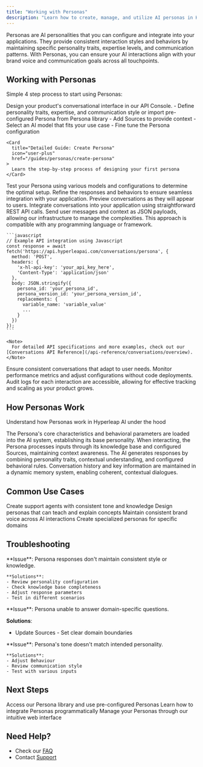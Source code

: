 ```yaml
---
title: "Working with Personas"
description: "Learn how to create, manage, and utilize AI personas in Hyperleap AI"
---
```


Personas are AI personalities that you can configure and integrate into your applications. They provide consistent interaction styles and behaviors by maintaining specific personality traits, expertise levels, and communication patterns. With Personas, you can ensure your AI interactions align with your brand voice and communication goals across all touchpoints.

## Working with Personas

Simple 4 step process to start using Personas:

<Steps>
  <Step title="Design Your Experience">
    Design your product's conversational interface in our API Console.
    - Define personality traits, expertise, and communication style or import pre-configured Persona from Persona library
    - Add Sources to provide context
    - Select an AI model that fits your use case
    - Fine tune the Persona configuration

    <Card
      title="Detailed Guide: Create Persona"
      icon="user-plus"
      href="/guides/personas/create-persona"
    >
      Learn the step-by-step process of designing your first persona
    </Card>

  </Step>

<Step title="Test in Playground">
  Test your Persona using various models and configurations to determine the
  optimal setup. Refine the responses and behaviors to ensure seamless
  integration with your application. Preview conversations as they will appear
  to users.
</Step>

  <Step title="Integrate & Deploy">
    Integrate conversations into your application using straightforward REST API calls. Send user messages and context as JSON payloads, allowing our infrastructure to manage the complexities. This approach is compatible with any programming language or framework.

    ```javascript
    // Example API integration using Javascript
    const response = await fetch('https://api.hyperleapai.com/conversations/persona', {
      method: 'POST',
      headers: {
        'x-hl-api-key': 'your_api_key_here',
        'Content-Type': 'application/json'
      },
      body: JSON.stringify({
        persona_id: 'your_persona_id',
        persona_version_id: 'your_persona_version_id',
        replacements: {
          variable_name: 'variable_value'
          ...
        }
      })
    });
    ```

    <Note>
      For detailed API specifications and more examples, check out our [Conversations API Reference](/api-reference/conversations/overview).
    </Note>

  </Step>

  <Step title="Monitor & Scale">
    Ensure consistent conversations that adapt to user needs. Monitor performance metrics and adjust configurations without code deployments. Audit logs for each interaction are accessible, allowing for effective tracking and scaling as your product grows.

  </Step>
</Steps>

## How Personas Work

Understand how Personas work in Hyperleap AI under the hood

<CardGroup cols={2}>
  <Card title="System Initialization" icon="gear">
    The Persona's core characteristics and behavioral parameters are loaded into the AI system, establishing its base personality.
  </Card>

<Card title="Context Processing" icon="brain">
  When interacting, the Persona processes inputs through its knowledge base and
  configured Sources, maintaining context awareness.
</Card>

<Card title="Response Generation" icon="reply">
  The AI generates responses by combining personality traits, contextual
  understanding, and configured behavioral rules.
</Card>

  <Card title="Memory Management" icon="database">
    Conversation history and key information are maintained in a dynamic memory system, enabling coherent, contextual dialogues.
  </Card>
</CardGroup>

## Common Use Cases

<CardGroup cols={2}>
  <Card title="Customer Support">
    Create support agents with consistent tone and knowledge
  </Card>
  <Card title="Educational Tutors">
    Design personas that can teach and explain concepts
  </Card>
  <Card title="Brand Representatives">
    Maintain consistent brand voice across AI interactions
  </Card>
  <Card title="Expert Consultants">
    Create specialized personas for specific domains
  </Card>
</CardGroup>

## Troubleshooting

<AccordionGroup>
  <Accordion title="Inconsistent Responses">
    **Issue**: Persona responses don't maintain consistent style or knowledge.
    
    **Solutions**:
    - Review personality configuration
    - Check knowledge base completeness
    - Adjust response parameters
    - Test in different scenarios
  </Accordion>

<Accordion title="Knowledge Gaps">
  **Issue**: Persona unable to answer domain-specific questions.
   
  **Solutions**:
  - Update Sources - Set clear domain boundaries
</Accordion>

  <Accordion title="Tone Misalignment">
    **Issue**: Persona's tone doesn't match intended personality.
    
    **Solutions**:
    - Adjust Behaviour
    - Review communication style
    - Test with various inputs
  </Accordion>
</AccordionGroup>

## Next Steps

<CardGroup cols={3}>
  <Card
    title="Persona Library"
    icon="users"
    href="https://studio.hyperleapai.com/persona-library"
  >
    Access our Persona library and use pre-configured Personas
  </Card>
  <Card
    title="API Reference"
    icon="code"
    href="/api-reference/conversations/overview"
  >
    Learn how to integrate Personas programmatically
  </Card>
  <Card
    title="Hyperleap AI Studio"
    icon="browser"
    href="https://studio.hyperleapai.com"
  >
    Manage your Personas through our intuitive web interface
  </Card>
</CardGroup>

## Need Help?

- Check our [FAQ](/guides/faq)
- Contact [Support](mailto:support@hyperleap.ai)
